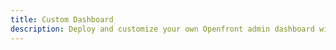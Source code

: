 ```yaml
---
title: Custom Dashboard
description: Deploy and customize your own Openfront admin dashboard with complete control over the interface and functionality
---
```



<Cards>
  <Card 
    title="Openfront Dashboard" 
    href="https://github.com/openshiporg/openfront-dashboard" 
    description="Separate dashboard application for complete customization freedom. Clone, customize, and deploy your own admin interface."
  />
</Cards>